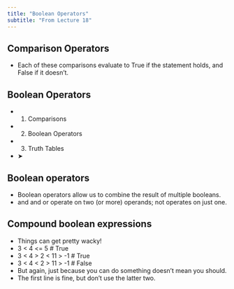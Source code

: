 ```yaml
---
title: "Boolean Operators"
subtitle: "From Lecture 18"
---
```


## Comparison Operators

- Each of these comparisons evaluate to True if the statement holds, and False if it doesn’t.

## Boolean Operators

- 1. Comparisons
- 2. Boolean Operators
- 3. Truth Tables
- ➤

## Boolean operators

- Boolean operators allow us to combine the result of multiple booleans.
- and and or operate on two (or more) operands; not operates on just one.

## Compound boolean expressions

- Things can get pretty wacky!
- 3 < 4 <= 5                  \# True
- 3 < 4 > 2 < 11 > -1         \# True
- 3 < 4 < 2 > 11 > -1         \# False
- But again, just because you can do something doesn’t mean you should.
- The first line is fine, but don’t use the latter two.


